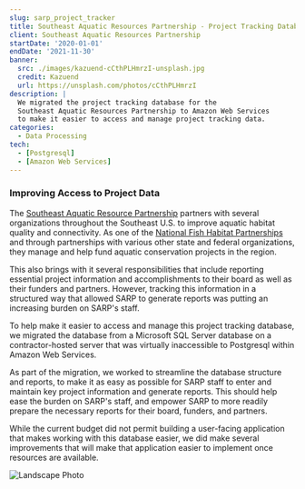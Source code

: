 ```yaml
---
slug: sarp_project_tracker
title: Southeast Aquatic Resources Partnership - Project Tracking Database
client: Southeast Aquatic Resources Partnership
startDate: '2020-01-01'
endDate: '2021-11-30'
banner:
  src: ./images/kazuend-cCthPLHmrzI-unsplash.jpg
  credit: Kazuend
  url: https://unsplash.com/photos/cCthPLHmrzI
description: |
  We migrated the project tracking database for the
  Southeast Aquatic Resources Partnership to Amazon Web Services
  to make it easier to access and manage project tracking data.
categories:
  - Data Processing
tech:
  - [Postgresql]
  - [Amazon Web Services]
---
```


### Improving Access to Project Data

The [Southeast Aquatic Resource Partnership](https://southeastaquatics.net/)
partners with several organizations throughout the Southeast U.S. to
improve aquatic habitat quality and connectivity. As one of the
[National Fish Habitat Partnerships](http://www.fishhabitat.org/) and
through partnerships with various other state and federal organizations,
they manage and help fund aquatic conservation projects in the region.

This also brings with it several responsibilities that include reporting
essential project information and accomplishments to their board as well
as their funders and partners. However, tracking this information in a
structured way that allowed SARP to generate reports was putting an
increasing burden on SARP's staff.

To help make it easier to access and manage this project tracking database,
we migrated the database from a Microsoft SQL Server database on a
contractor-hosted server that was virtually inaccessible to Postgresql
within Amazon Web Services.

As part of the migration, we worked to streamline the database structure
and reports, to make it as easy as possible for SARP staff to enter and
maintain key project information and generate reports. This should
help ease the burden on SARP's staff, and empower SARP to more readily
prepare the necessary reports for their board, funders, and partners.

While the current budget did not permit building a user-facing
application that makes working with this database easier, we did
make several improvements that will make that application easier to
implement once resources are available.

![Landscape Photo](./images/carl-cerstrand-J2bNC9gW5NI-unsplash.jpg 'Photo by Carl Cerstrand on Unsplash')

<!-- https://unsplash.com/photos/J2bNC9gW5NI -->
